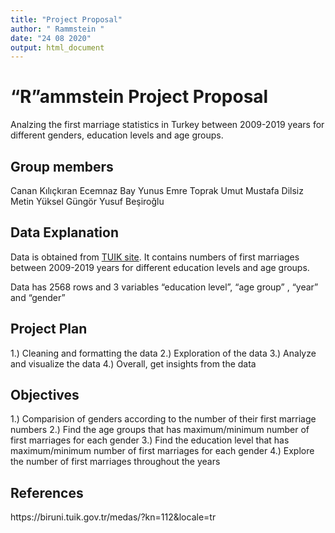 ```yaml
---
title: "Project Proposal"
author: " Rammstein "
date: "24 08 2020"
output: html_document
---
```


# "R"ammstein Project Proposal

Analzing the first marriage statistics in Turkey between 2009-2019 years for different genders, education levels and age groups.

## Group members

Canan Kılıçkıran
Ecemnaz Bay
Yunus Emre Toprak
Umut Mustafa Dilsiz
Metin Yüksel Güngör
Yusuf Beşiroğlu


## Data Explanation

Data is obtained from [TUIK site](https://biruni.tuik.gov.tr/medas/?kn=112&locale=tr). It contains numbers of first marriages between 2009-2019 years for different education levels and age groups.

Data has 2568 rows and 3 variables "education level", "age group" , "year" and "gender"

## Project Plan

1.) Cleaning and formatting the data 
2.) Exploration of the data
3.) Analyze and visualize the data 
4.) Overall, get insights from the data

## Objectives

1.) Comparision of genders according to the number of their first marriage numbers 
2.) Find the age groups that has maximum/minimum number of first marriages for each gender 
3.) Find the education level that has maximum/minimum number of first marriages for each gender 
4.) Explore the number of first marriages throughout the years

## References

https://biruni.tuik.gov.tr/medas/?kn=112&locale=tr

